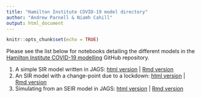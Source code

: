 ```yaml
---
title: "Hamilton Institute COVID-19 model directory"
author: "Andrew Parnell & Niamh Cahill"
output: html_document
---
```


```r
knitr::opts_chunk$set(echo = TRUE)
```

Please see the list below for notebooks detailing the different models in the [Hamilton Institute COVID-19 modelling](https://github.com/hamilton-institute/covid19-modelling) GitHub repository.

1. A simple SIR model written in JAGS: [html version](https://hamilton-institute.github.io/covid19-modelling/JAGS_SIR.nb.html) | [Rmd version](https://hamilton-institute.github.io/covid19-modelling/JAGS_SIR.Rmd)
1. An SIR model with a change-point due to a lockdown: [html version](https://hamilton-institute.github.io/covid19-modelling/JAGS_SIR_changepoint.html) | [Rmd version](https://hamilton-institute.github.io/covid19-modelling/JAGS_SIR_changepoint.Rmd)
1. Simulating from an SEIR model in JAGS: [html version](https://hamilton-institute.github.io/covid19-modelling/Simulating_from_SEIR.html) | [Rmd version](https://hamilton-institute.github.io/covid19-modelling/Simulating_from_SEIR.Rmd)





